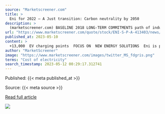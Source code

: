 ```yaml
---
source: "Marketscreener.com"
title: >
  Eni for 2022 – A Just transition: Carbon neutrality by 2050
description: >
  (marketscreener.com) BASELINE 2018 LONG-TERM COMMITMENTS path of industrial transforma- tion that has gradually enabled the company to create value under challenging scenarios, helping to ensure the security of energy supplies and environm…
url: "https://www.marketscreener.com/quote/stock/ENI-S-P-A-413403/news/Eni-for-2022-ndash-A-Just-transition-Carbon-neutrality-by-2050-43797721/?utm_medium=RSS&utm_content=20230510"
published_at: 2023-05-10
content: >
  +13,000  EV charging points  FOCUS ON  NEW ENERGY SOLUTIONS  Eni is pursuing the transformation of its traditional businesses and the growth of its new activities by generating value and supporting i… [+9977 chars]
author: "MarketScreener"
image: "https://www.marketscreener.com/images/twitter_MS_fdgris.png"
terms: "Cost of electricity"
search_timestamp: 2023-05-12 00:29:17.312741
---
```



Published: {{< meta published_at >}}


Source: {{< meta source >}}


[Read full article]({{< meta url >}}){target='_blank'}



![](`r rmarkdown::metadata$image[1]`)
